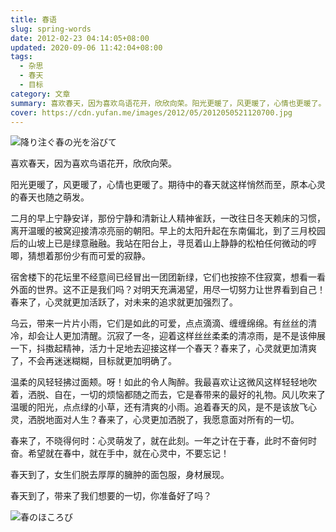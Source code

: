 ```yaml
---
title: 春语
slug: spring-words
date: 2012-02-23 04:14:05+08:00
updated: 2020-09-06 11:42:04+08:00
tags:
  - 杂思
  - 春天
  - 目标
category: 文章
summary: 喜欢春天，因为喜欢鸟语花开，欣欣向荣。阳光更暖了，风更暖了，心情也更暖了。期待中的春天就这样悄然而至，原心灵的春天也随之萌发。
cover: https://cdn.yufan.me/images/2012/05/2012050521120700.jpg
---
```


![降り注ぐ春の光を浴びて](https://cdn.yufan.me/images/2012/05/2012050521172300.jpg)

<MusicPlayer id={2627944275} />

喜欢春天，因为喜欢鸟语花开，欣欣向荣。

阳光更暖了，风更暖了，心情也更暖了。期待中的春天就这样悄然而至，原本心灵的春天也随之萌发。

二月的早上宁静安详，那份宁静和清新让人精神雀跃，一改往日冬天赖床的习惯，离开温暖的被窝迎接清凉亮丽的朝阳。早上的太阳升起在东南偏北，到了三月校园后的山坡上已是绿意融融。我站在阳台上，寻觅着山上静静的松柏任何微动的哼唧，猜想着那份少有而可爱的寂静。

宿舍楼下的花坛里不经意间已经冒出一团团新绿，它们也按捺不住寂寞，想看一看外面的世界。这不正是我们吗？对明天充满渴望，用尽一切努力让世界看到自己！春来了，心灵就更加活跃了，对未来的追求就更加强烈了。

乌云，带来一片片小雨，它们是如此的可爱，点点滴滴、缠缠绵绵。有丝丝的清冷，却会让人更加清醒。沉寂了一冬，迎着这样丝丝柔柔的清凉雨，是不是该伸展一下，抖擞起精神，活力十足地去迎接这样一个春天？春来了，心灵就更加清爽了，不会再迷迷糊糊，目标就更加明确了。

温柔的风轻轻拂过面颊。呀！如此的令人陶醉。我最喜欢让这微风这样轻轻地吹着，洒脱、自在，一切的烦恼都随之而去，它是春带来的最好的礼物。风儿吹来了温暖的阳光，点点绿的小草，还有清爽的小雨。追着春天的风，是不是该放飞心灵，洒脱地面对人生？春来了，心灵更加洒脱了，我愿意面对所有的一切。

春来了，不晓得何时：心灵萌发了，就在此刻。一年之计在于春，此时不奋何时奋。希望就在春中，就在手中，就在心灵中，不要忘记！

春天到了，女生们脱去厚厚的臃肿的面包服，身材展现。

春天到了，带来了我们想要的一切，你准备好了吗？

![春のほころび](https://cdn.yufan.me/images/2012/05/2012050521085500.jpg)
